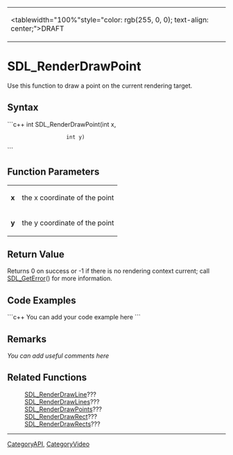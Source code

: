 <!-- pragma section-numbers off -->
<!-- pragma disable-camelcase -->
{|
|<tablewidth="100%"style="color: rgb(255, 0, 0); text-align: center;">DRAFT
|}

= SDL_RenderDrawPoint =
Use this function to draw a point on the current rendering target.


== Syntax ==
```c++
int SDL_RenderDrawPoint(int x, 
                    int y)
```

== Function Parameters ==
{|
|'''x'''
|the x coordinate of the point
|-
|'''y'''
|the y coordinate of the point
|}

== Return Value ==
Returns 0 on success or -1 if there is no rendering context current; call [[SDL_GetError]]() for more information.

== Code Examples ==
```c++
You can add your code example here
```

== Remarks ==
''You can add useful comments here''

== Related Functions ==
:[[SDL_RenderDrawLine]]???
:[[SDL_RenderDrawLines]]???
:[[SDL_RenderDrawPoints]]???
:[[SDL_RenderDrawRect]]???
:[[SDL_RenderDrawRects]]???

----
[[CategoryAPI]], [[CategoryVideo]]
